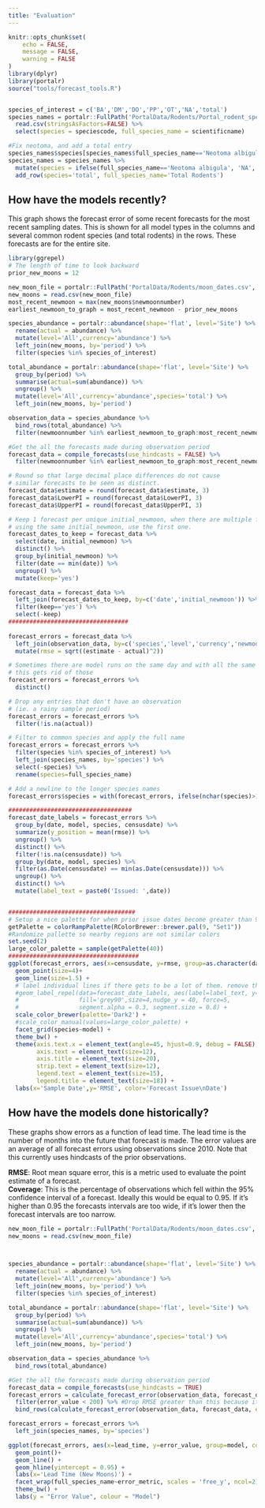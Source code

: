 ```yaml
---
title: "Evaluation"
---
```

  
```r
knitr::opts_chunk$set(
	echo = FALSE,
	message = FALSE,
	warning = FALSE
)
library(dplyr)
library(portalr)
source("tools/forecast_tools.R")


species_of_interest = c('BA','DM','DO','PP','OT','NA','total')
species_names = portalr::FullPath('PortalData/Rodents/Portal_rodent_species.csv', '~') %>%
  read.csv(stringsAsFactors=FALSE) %>%
  select(species = speciescode, full_species_name = scientificname)

#Fix neotoma, and add a total entry
species_names$species[species_names$full_species_name=='Neotoma albigula'] <- "NA"
species_names = species_names %>%
  mutate(species = ifelse(full_species_name=='Neotoma albigula', 'NA', species)) %>%
  add_row(species='total', full_species_name='Total Rodents')

```

## How have the models recently?

This graph shows the forecast error of some recent forecasts for the most recent sampling dates. This is shown for all model types in the columns and several common rodent species (and total rodents) in the rows. These forecasts are for the entire site. 
```r
library(ggrepel)
# The length of time to look backward
prior_new_moons = 12

new_moon_file = portalr::FullPath('PortalData/Rodents/moon_dates.csv', '~')
new_moons = read.csv(new_moon_file)
most_recent_newmoon = max(new_moons$newmoonnumber)
earliest_newmoon_to_graph = most_recent_newmoon - prior_new_moons

species_abundance = portalr::abundance(shape='flat', level='Site') %>%
  rename(actual = abundance) %>%
  mutate(level='All',currency='abundance') %>%
  left_join(new_moons, by='period') %>%
  filter(species %in% species_of_interest)

total_abundance = portalr::abundance(shape='flat', level='Site') %>%
  group_by(period) %>%
  summarise(actual=sum(abundance)) %>%
  ungroup() %>%
  mutate(level='All',currency='abundance',species='total') %>%
  left_join(new_moons, by='period')

observation_data = species_abundance %>%
  bind_rows(total_abundance) %>% 
  filter(newmoonnumber %in% earliest_newmoon_to_graph:most_recent_newmoon)

#Get the all the forecasts made during observation period
forecast_data = compile_forecasts(use_hindcasts = FALSE) %>%
  filter(newmoonnumber %in% earliest_newmoon_to_graph:most_recent_newmoon)

# Round so that large decimal place differences do not cause
# similar forecasts to be seen as distinct. 
forecast_data$estimate = round(forecast_data$estimate, 3)
forecast_data$LowerPI = round(forecast_data$LowerPI, 3)
forecast_data$UpperPI = round(forecast_data$UpperPI, 3)

# Keep 1 forecast per unique initial_newmoon, when there are multiple forecasts
# using the same initial_newmoon, use the first one.
forecast_dates_to_keep = forecast_data %>%
  select(date, initial_newmoon) %>%
  distinct() %>%
  group_by(initial_newmoon) %>%
  filter(date == min(date)) %>%
  ungroup() %>%
  mutate(keep='yes') 

forecast_data = forecast_data %>%
  left_join(forecast_dates_to_keep, by=c('date','initial_newmoon')) %>%
  filter(keep=='yes') %>%
  select(-keep)
##################################
  
forecast_errors = forecast_data %>%
  left_join(observation_data, by=c('species','level','currency','newmoonnumber')) %>% 
  mutate(rmse = sqrt((estimate - actual)^2))

# Sometimes there are model runs on the same day and with all the same info,
# this gets rid of those
forecast_errors = forecast_errors %>%
  distinct()

# Drop any entries that don't have an observation
# (ie. a rainy sample period)
forecast_errors = forecast_errors %>%
  filter(!is.na(actual))

# Filter to common species and apply the full name
forecast_errors = forecast_errors %>%
  filter(species %in% species_of_interest) %>%
  left_join(species_names, by='species') %>%
  select(-species) %>%
  rename(species=full_species_name)

# Add a newline to the longer species names
forecast_errors$species = with(forecast_errors, ifelse(nchar(species)>15, stringr::str_replace(species,' ','\n'), species))

###################################
forecast_date_labels = forecast_errors %>%
  group_by(date, model, species, censusdate) %>%
  summarize(y_position = mean(rmse)) %>%
  ungroup() %>%
  distinct() %>%
  filter(!is.na(censusdate)) %>%
  group_by(date, model, species) %>%
  filter(as.Date(censusdate) == min(as.Date(censusdate))) %>%
  ungroup() %>%
  distinct() %>%
  mutate(label_text = paste0('Issued: ',date))


####################################
# Setup a nice palette for when prior issue dates become greater than 9
getPalette = colorRampPalette(RColorBrewer::brewer.pal(9, "Set1"))
#Randomize pallette so nearby regions are not similar colors
set.seed(2)
large_color_palette = sample(getPalette(40))
#####################################
ggplot(forecast_errors, aes(x=censusdate, y=rmse, group=as.character(date), color=as.character(date))) +
  geom_point(size=4)+
  geom_line(size=1.5) +
  # label individual lines if there gets to be a lot of them. remove the legend if this is turned on.
  #geom_label_repel(data=forecast_date_labels, aes(label=label_text, y=y_position),
  #                 fill='grey90',size=4,nudge_y = 40, force=5,
  #                 segment.alpha = 0.3, segment.size = 0.8) +
  scale_color_brewer(palette='Dark2') +
  #scale_color_manual(values=large_color_palette) +
  facet_grid(species~model) + 
  theme_bw() +
  theme(axis.text.x = element_text(angle=45, hjust=0.9, debug = FALSE),
        axis.text = element_text(size=12),
        axis.title = element_text(size=20),
        strip.text = element_text(size=12),
        legend.text = element_text(size=15),
        legend.title = element_text(size=18)) +
  labs(x='Sample Date',y='RMSE', color='Forecast Issue\nDate')

```



## How have the models done  historically?

These graphs show errors as a function of lead time. The lead time is the number of months into the future that forecast is made. The error values are an average of all forecast errors using observations since 2010. Note that this currently uses hindcasts of the prior observations.  

**RMSE**: Root mean square error, this is a metric used to evaluate the point estimate of a forecast.  
**Coverage**: This is the percentage of observations which fell within the 95% confidence interval of a forecast. Ideally this would be equal to 0.95. If it's higher than 0.95 the forecasts intervals are too wide, if it's lower then the forecast intervals are too narrow.


```r

new_moon_file = portalr::FullPath('PortalData/Rodents/moon_dates.csv', '~')
new_moons = read.csv(new_moon_file)



species_abundance = portalr::abundance(shape='flat', level='Site') %>%
  rename(actual = abundance) %>%
  mutate(level='All',currency='abundance') %>%
  left_join(new_moons, by='period') %>%
  filter(species %in% species_of_interest)

total_abundance = portalr::abundance(shape='flat', level='Site') %>%
  group_by(period) %>%
  summarise(actual=sum(abundance)) %>%
  ungroup() %>%
  mutate(level='All',currency='abundance',species='total') %>%
  left_join(new_moons, by='period')

observation_data = species_abundance %>%
  bind_rows(total_abundance)

#Get the all the forecasts made during observation period
forecast_data = compile_forecasts(use_hindcasts = TRUE)
forecast_errors = calculate_forecast_error(observation_data, forecast_data, error_metric = 'RMSE') %>%
  filter(error_value < 200) %>% #Drop RMSE greater than this because it throws off all the graphs
  bind_rows(calculate_forecast_error(observation_data, forecast_data, error_metric = 'coverage'))

forecast_errors = forecast_errors %>%
  left_join(species_names, by='species')

ggplot(forecast_errors, aes(x=lead_time, y=error_value, group=model, color=model)) +
  geom_point()+
  geom_line() +
  geom_hline(yintercept = 0.95) +
  labs(x='Lead Time (New Moons)') +
  facet_wrap(full_species_name~error_metric, scales = 'free_y', ncol=2) + 
  theme_bw() +
  labs(y = "Error Value", colour = "Model")


```
